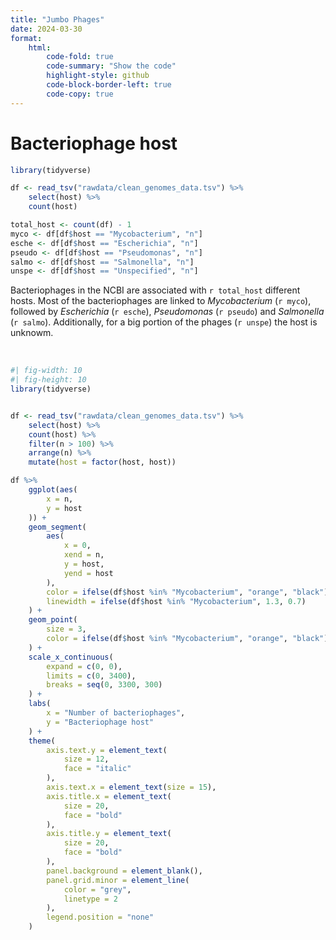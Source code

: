 ```yaml
---
title: "Jumbo Phages"
date: 2024-03-30
format:
    html:
        code-fold: true
        code-summary: "Show the code"
        highlight-style: github
        code-block-border-left: true
        code-copy: true
---
```

# Bacteriophage host

```r
library(tidyverse)

df <- read_tsv("rawdata/clean_genomes_data.tsv") %>%
    select(host) %>%
    count(host)

total_host <- count(df) - 1
myco <- df[df$host == "Mycobacterium", "n"]
esche <- df[df$host == "Escherichia", "n"]
pseudo <- df[df$host == "Pseudomonas", "n"]
salmo <- df[df$host == "Salmonella", "n"]
unspe <- df[df$host == "Unspecified", "n"]
```

::: {.justify}
Bacteriophages in the NCBI are associated with `r total_host` different hosts. Most of the bacteriophages are linked to *Mycobacterium* (`r myco`), followed by *Escherichia* (`r esche`), *Pseudomonas* (`r pseudo`) and *Salmonella* (`r salmo`). Additionally, for a big portion of the phages (`r unspe`) the host is unknowm.
:::

<br>

```r
#| fig-width: 10
#| fig-height: 10
library(tidyverse)


df <- read_tsv("rawdata/clean_genomes_data.tsv") %>%
    select(host) %>%
    count(host) %>%
    filter(n > 100) %>%
    arrange(n) %>%
    mutate(host = factor(host, host))

df %>%
    ggplot(aes(
        x = n,
        y = host
    )) +
    geom_segment(
        aes(
            x = 0,
            xend = n,
            y = host,
            yend = host
        ),
        color = ifelse(df$host %in% "Mycobacterium", "orange", "black"),
        linewidth = ifelse(df$host %in% "Mycobacterium", 1.3, 0.7)
    ) +
    geom_point(
        size = 3,
        color = ifelse(df$host %in% "Mycobacterium", "orange", "black")
    ) +
    scale_x_continuous(
        expand = c(0, 0),
        limits = c(0, 3400),
        breaks = seq(0, 3300, 300)
    ) +
    labs(
        x = "Number of bacteriophages",
        y = "Bacteriophage host"
    ) +
    theme(
        axis.text.y = element_text(
            size = 12,
            face = "italic"
        ),
        axis.text.x = element_text(size = 15),
        axis.title.x = element_text(
            size = 20,
            face = "bold"
        ),
        axis.title.y = element_text(
            size = 20,
            face = "bold"
        ),
        panel.background = element_blank(),
        panel.grid.minor = element_line(
            color = "grey",
            linetype = 2
        ),
        legend.position = "none"
    )
```